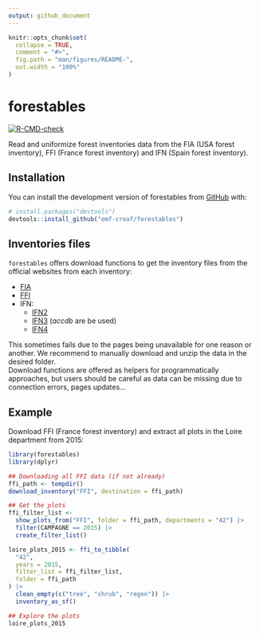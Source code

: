 ```yaml
---
output: github_document
---
```


```r
knitr::opts_chunk$set(
  collapse = TRUE,
  comment = "#>",
  fig.path = "man/figures/README-",
  out.width = "100%"
)
```

# forestables

[![R-CMD-check](https://github.com/emf-creaf/forestables/actions/workflows/R-CMD-check-main.yaml/badge.svg)](https://github.com/emf-creaf/forestables/actions/workflows/R-CMD-check-main.yaml)

Read and uniformize forest inventories data from the FIA (USA forest inventory), FFI (France forest
inventory) and IFN (Spain forest inventory).

## Installation

You can install the development version of forestables from
[GitHub](https://github.com/emf-creaf/forestables) with:

``` r
# install.packages("devtools")
devtools::install_github("emf-creaf/forestables")
```

## Inventories files

`forestables` offers download functions to get the inventory files from the official
websites from each inventory:

  - [FIA](https://www.fs.usda.gov/research/products/dataandtools/tools/fia-datamart)  
  - [FFI](https://inventaire-forestier.ign.fr/dataifn/?lang=en)  
  - IFN:
      - [IFN2](https://www.miteco.gob.es/es/biodiversidad/servicios/banco-datos-naturaleza/informacion-disponible/ifn2_descargas.html)
      - [IFN3](https://www.miteco.gob.es/es/biodiversidad/servicios/banco-datos-naturaleza/informacion-disponible/ifn3_bbdd_descargas_htm.html)
      (*accdb* are be used)
      - [IFN4](https://www.miteco.gob.es/es/biodiversidad/temas/inventarios-nacionales/inventario-forestal-nacional/cuarto_inventario.html)

This sometimes fails due to the pages being unavailable for one reason or another. We recommend
to manually download and unzip the data in the desired folder.  
Download functions are offered as helpers for programmatically approaches, but users should
be careful as data can be missing due to connection errors, pages updates...

## Example

Download FFI (France forest inventory) and extract all plots in the Loire department from 2015:

```r
library(forestables)
library(dplyr)

## Downloading all FFI data (if not already)
ffi_path <- tempdir()
download_inventory("FFI", destination = ffi_path)

## Get the plots
ffi_filter_list <-
  show_plots_from("FFI", folder = ffi_path, departments = "42") |>
  filter(CAMPAGNE == 2015) |>
  create_filter_list()

loire_plots_2015 <- ffi_to_tibble(
  "42",
  years = 2015,
  filter_list = ffi_filter_list,
  folder = ffi_path
) |>
  clean_empty(c("tree", "shrub", "regen")) |>
  inventory_as_sf()

## Explore the plots
loire_plots_2015
```